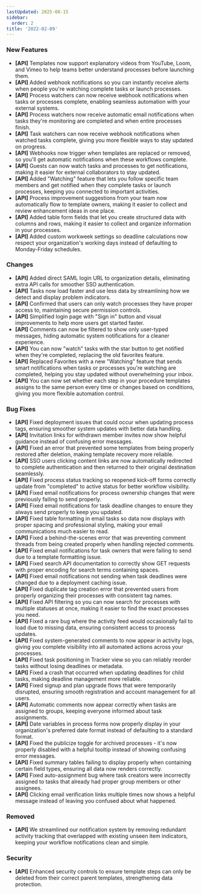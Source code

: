 ```yaml
---
lastUpdated: 2025-08-15
sidebar:
  order: 2
title: '2022-02-09'
---
```


### New Features

- **[API]** Templates now support explanatory videos from YouTube, Loom, and Vimeo to help teams better understand processes before launching them.
- **[API]** Added webhook notifications so you can instantly receive alerts when people you're watching complete tasks or launch processes.
- **[API]** Process watchers can now receive webhook notifications when tasks or processes complete, enabling seamless automation with your external systems.
- **[API]** Process watchers now receive automatic email notifications when tasks they're monitoring are completed and when entire processes finish.
- **[API]** Task watchers can now receive webhook notifications when watched tasks complete, giving you more flexible ways to stay updated on progress.
- **[API]** Webhooks now trigger when templates are replaced or removed, so you'll get automatic notifications when these workflows complete.
- **[API]** Guests can now watch tasks and processes to get notifications, making it easier for external collaborators to stay updated.
- **[API]** Added "Watching" feature that lets you follow specific team members and get notified when they complete tasks or launch processes, keeping you connected to important activities.
- **[API]** Process improvement suggestions from your team now automatically flow to template owners, making it easier to collect and review enhancement ideas in one place.
- **[API]** Added table form fields that let you create structured data with columns and rows, making it easier to collect and organize information in your processes.
- **[API]** Added custom workweek settings so deadline calculations now respect your organization's working days instead of defaulting to Monday-Friday schedules.

### Changes

- **[API]** Added direct SAML login URL to organization details, eliminating extra API calls for smoother SSO authentication.
- **[API]** Tasks now load faster and use less data by streamlining how we detect and display problem indicators.
- **[API]** Confirmed that users can only watch processes they have proper access to, maintaining secure permission controls.
- **[API]** Simplified login page with "Sign in" button and visual improvements to help more users get started faster.
- **[API]** Comments can now be filtered to show only user-typed messages, hiding automatic system notifications for a cleaner experience.
- **[API]** You can now "watch" tasks with the star button to get notified when they're completed, replacing the old favorites feature.
- **[API]** Replaced Favorites with a new "Watching" feature that sends smart notifications when tasks or processes you're watching are completed, helping you stay updated without overwhelming your inbox.
- **[API]** You can now set whether each step in your procedure templates assigns to the same person every time or changes based on conditions, giving you more flexible automation control.

### Bug Fixes

- **[API]** Fixed deployment issues that could occur when updating process tags, ensuring smoother system updates with better data handling.
- **[API]** Invitation links for withdrawn member invites now show helpful guidance instead of confusing error messages.
- **[API]** Fixed an error that prevented some templates from being properly restored after deletion, making template recovery more reliable.
- **[API]** SSO users clicking content links are now automatically redirected to complete authentication and then returned to their original destination seamlessly.
- **[API]** Fixed process status tracking so reopened kick-off forms correctly update from "completed" to active status for better workflow visibility.
- **[API]** Fixed email notifications for process ownership changes that were previously failing to send properly.
- **[API]** Fixed email notifications for task deadline changes to ensure they always send properly to keep you updated.
- **[API]** Fixed table formatting in email tasks so data now displays with proper spacing and professional styling, making your email communications much easier to read.
- **[API]** Fixed a behind-the-scenes error that was preventing comment threads from being created properly when handling rejected comments.
- **[API]** Fixed email notifications for task owners that were failing to send due to a template formatting issue.
- **[API]** Fixed search API documentation to correctly show GET requests with proper encoding for search terms containing spaces.
- **[API]** Fixed email notifications not sending when task deadlines were changed due to a deployment caching issue.
- **[API]** Fixed duplicate tag creation error that prevented users from properly organizing their processes with consistent tag names.
- **[API]** Fixed API filtering so you can now search for processes with multiple statuses at once, making it easier to find the exact processes you need.
- **[API]** Fixed a rare bug where the activity feed would occasionally fail to load due to missing data, ensuring consistent access to process updates.
- **[API]** Fixed system-generated comments to now appear in activity logs, giving you complete visibility into all automated actions across your processes.
- **[API]** Fixed task positioning in Tracker view so you can reliably reorder tasks without losing deadlines or metadata.
- **[API]** Fixed a crash that occurred when updating deadlines for child tasks, making deadline management more reliable.
- **[API]** Fixed signup and plan upgrade flows that were temporarily disrupted, ensuring smooth registration and account management for all users.
- **[API]** Automatic comments now appear correctly when tasks are assigned to groups, keeping everyone informed about task assignments.
- **[API]** Date variables in process forms now properly display in your organization's preferred date format instead of defaulting to a standard format.
- **[API]** Fixed the publicize toggle for archived processes - it's now properly disabled with a helpful tooltip instead of showing confusing error messages.
- **[API]** Fixed summary tables failing to display properly when containing certain field types, ensuring all data now renders correctly.
- **[API]** Fixed auto-assignment bug where task creators were incorrectly assigned to tasks that already had proper group members or other assignees.
- **[API]** Clicking email verification links multiple times now shows a helpful message instead of leaving you confused about what happened.

### Removed

- **[API]** We streamlined our notification system by removing redundant activity tracking that overlapped with existing unseen item indicators, keeping your workflow notifications clean and simple.

### Security

- **[API]** Enhanced security controls to ensure template steps can only be deleted from their correct parent templates, strengthening data protection.